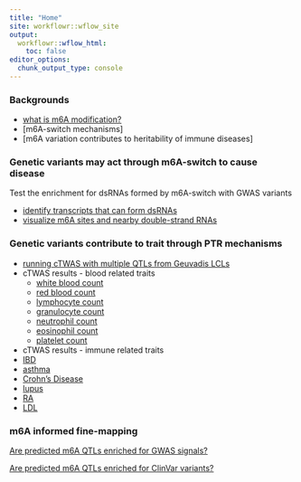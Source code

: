 ```yaml
---
title: "Home"
site: workflowr::wflow_site
output:
  workflowr::wflow_html:
    toc: false
editor_options:
  chunk_output_type: console
---
```


### Backgrounds 
* [what is m6A modification?](m6A_characteristics.html)
* [m6A-switch mechanisms]
* [m6A variation contributes to heritability of immune diseases]

### Genetic variants may act through m6A-switch to cause disease
Test the enrichment for dsRNAs formed by m6A-switch with GWAS variants 

* [identify transcripts that can form dsRNAs](check_double_strand.html)
* [visualize m6A sites and nearby double-strand RNAs](learn_gviz.html)

### Genetic variants contribute to trait through PTR mechanisms

* [running cTWAS with multiple QTLs from Geuvadis LCLs](learn_ctwas.html)
* cTWAS results - blood related traits
  - [white blood count](wbc_m6A_output_hg19.html)
  - [red blood count](rbc_m6A_output_hg19.html)
  - [lymphocyte count](lymph_m6A_output_hg19.html)
  - [granulocyte count](granulo_m6A_output_hg19.html)
  - [neutrophil count](neutroph_m6A_output_hg19.html)
  - [eosinophil count](eosinoph_m6A_output_hg19.html)
  - [platelet count](platelet_m6A_output_hg19.html)
 * cTWAS results - immune related traits
  - [IBD](IBD_m6A_output_hg19.html)
  - [asthma](asthma_m6A_output_hg19.html)
  - [Crohn's Disease](CD_m6A_output_hg19.html)
  - [lupus](lupus_m6A_output_hg19.html)
  - [RA](RA_m6A_output_hg19.html)
  - [LDL](LDL_m6A_output_hg19.html)
  
### m6A informed fine-mapping
[Are predicted m6A QTLs enriched for GWAS signals?](predicted_m6A_QTLs_enrichment_GWAS.html)

[Are predicted m6A QTLs enriched for ClinVar variants?](predicted_m6A_QTLs_enrichment_ClinVars.html)
